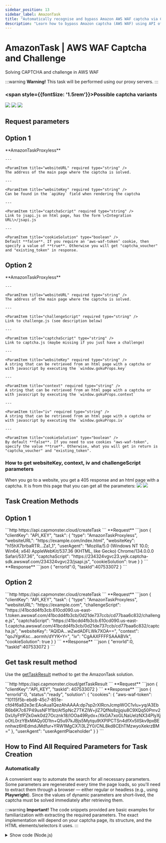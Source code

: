 ```yaml
---
sidebar_position: 13
sidebar_label: AmazonTask
title: "Automatically recognise and bypass Amazon AWS WAF captcha via Capmonster Cloud API"
description: "Learn how to bypass Amazon captcha (AWS WAF) using API of Capmonster Cloud's automatic captcha recognition and solution service."
---
```



# AmazonTask | AWS WAF Captcha and Challenge

<PriceBlockWrap>
  <PriceBlock title="AmazonTask" captchaId="amazonwaf"/>
</PriceBlockWrap>

Solving CAPTCHA and challenge in AWS WAF

<BlogLink url="https://capmonster.cloud/en/blog/scraping/amazon-captcha-web-scraping"/>

:::warning **Warning!**
This task will be performed using our proxy servers. 
:::

### <span style={{fontSize: '1.5rem'}}>Possible captcha variants</span>
![](./images/amazon-task/Waf1.png)
![](./images/amazon-task/Waf2.png)
![](./images/amazon-task/Waf3.png)

## Request parameters
## Option 1
<TabItem value="proxyless" label="AmazonTaskProxyless (without proxy)" default className="bordered-panel">
    <ParamItem title="type" required type="string" />
    **AmazonTaskProxyless**

    --- 

    <ParamItem title="websiteURL" required type="string" />
    The address of the main page where the captcha is solved.

    ---
	
	<ParamItem title="websiteKey" required type="string" />
    Can be found in the `apiKey` field when rendering the captcha

    ---

    <ParamItem title="captchaScript" required type="string" />
    Link to jsapi.js on html page, has the form \<Integration URL\>/jsapi.js

    ---

    <ParamItem title="cookieSolution" type="boolean" />
    Default **false**. If you require an ‘aws-waf-token’ cookie, then specify a value of **true**. Otherwise you will get "captcha_voucher" and "existing_token" in response.

</TabItem>

## Option 2
<TabItem value="proxyless" label="AmazonTaskProxyless (without proxy)" default className="bordered-panel">
    <ParamItem title="type" required type="string" />
    **AmazonTaskProxyless**

    --- 

    <ParamItem title="websiteURL" required type="string" />
    The address of the main page where the captcha is solved.

    ---

    <ParamItem title="challengeScript" required type="string" />
    Link to challenge.js (see description below)

    ---

    <ParamItem title="captchaScript" type="string" />
    Link to captcha.js (maybe missing if you just have a challenge)

    ---

    <ParamItem title="websiteKey" required type="string" />
    A string that can be retrieved from an html page with a captcha or with javascript by executing the `window.gokuProps.key`

    ---

    <ParamItem title="context" required type="string" />
    A string that can be retrieved from an html page with a captcha or with javascript by executing the `window.gokuProps.context`

    ---

    <ParamItem title="iv" required type="string" />
    A string that can be retrieved from an html page with a captcha or with javascript by executing the `window.gokuProps.iv`

    ---

    <ParamItem title="cookieSolution" type="boolean" />
    By default **false**. If you need to use cookies "aws-waf-token", specify the value **true**. Otherwise, what you will get in return is "captcha_voucher" and "existing_token".

  </TabItem>


### How to get websiteKey, context, iv and challengeScript parameters
When you go to a website, you get a 405 response and an html page with a captcha. It is from this page that you can get all the parameters:
![](./images/amazon-task/aws1.png) 
![](./images/amazon-task/aws2.png) 


## Task Creation Methods
## Option 1
<TabItem value="proxyless" label="AmazonTaskProxyless (without proxy)" default className="method-panel">
	<MethodItem>
		```http
		https://api.capmonster.cloud/createTask
		```
	</MethodItem>
	<MethodDescription>
		**Request**
		```json
		{
			"clientKey": "API_KEY",
			"task": {
				"type": "AmazonTaskProxyless",
				"websiteURL": "https://example.com/index.html",
				"websiteKey": "h15hX7brbaRTR...Za1_1",
				"userAgent": "Mozilla/5.0 (Windows NT 10.0; Win64; x64) AppleWebKit/537.36 (KHTML, like Gecko) Chrome/134.0.0.0 Safari/537.36",
				"captchaScript": "https://234324vgvc23.yejk.captcha-sdk.awswaf.com/234324vgvc23/jsapi.js",
				"cookieSolution": true
			}
		}
		```
		**Response**
		```json
		{
		  "errorId":0,
		  "taskId":407533072
		}
		```
	</MethodDescription>
</TabItem>

## Option 2
<TabItem value="proxyless" label="AmazonTaskProxyless (without proxy)" default className="method-panel">
	<MethodItem>
		```http
		https://api.capmonster.cloud/createTask
		```
	</MethodItem>
	<MethodDescription>
		**Request**
		```json
		{
			"clientKey": "API_KEY",
			"task": {
				"type": "AmazonTaskProxyless",
				"websiteURL": "https://example.com",
				"challengeScript": "https://41bcdd4fb3cb.610cd090.us-east-1.token.awswaf.com/41bcdd4fb3cb/0d21de737ccb/cd77baa6c832/challenge.js",
				"captchaScript": "https://41bcdd4fb3cb.610cd090.us-east-1.captcha.awswaf.com/41bcdd4fb3cb/0d21de737ccb/cd77baa6c832/captcha.js",
				"websiteKey": "AQIDA...wZwdADFLWk7XOA==",
				"context": "qoJYgnKsc...aormh/dYYK+Y=",
				"iv": "CgAAXFFFFSAAABVk",
				"cookieSolution": true
			}
		}
		```
		**Response**
		```json
		{
		  "errorId":0,
		  "taskId":407533072
		}
		```
	</MethodDescription>
</TabItem>

## Get task result method
Use the [getTaskResult](../api/methods/get-task-result.md) method to get the AmazonTask solution.							  



<TabItem value="proxyless" label="GeeTestTaskProxyless (without proxy)" default className="method-panel-full">
	<MethodItem>
		```http
		https://api.capmonster.cloud/getTaskResult
		```
	</MethodItem>
	<MethodDescription>
		**Request**
		```json
		{
		  "clientKey":"API_KEY",
		  "taskId": 407533072
		}
		```
		**Response**
		```json
		{
			"errorId":0,
			"status":"ready",
			"solution": {
				"cookies": {
					"aws-waf-token": "10115f5b-ebd8-45c7-851e-cfd4f6a82e3e:EAoAua1QezAhAAAA:dp7sp2rXIRcnJcmpWOC1vIu+yq/A3EbR6b6K7c67P49usNF1f1bt/Af5pNcZ7TKZlW+jIZ7QfNs8zjjqiu8C9XQq50Pmv2DxUlyFtfPZkGwk0d27Ocznk18/IOOa49Rydx+/XkGA7xoGLNaUelzNX34PlyXjoOtL0rzYBxMAQy0D1tn+Q5u97kJBjs5Mytqu9tXPIPCTSn4dfXv5llSkv9pxBEnnhwz6HEdmdJMdfur+YRW1MgCX7i3L2Y0/CNL8kd8CEhTMzwyoXekrzBM="
				},
				"userAgent": "userAgentPlaceholder"
			}
		}
		```
	</MethodDescription>
</TabItem>

## How to Find All Required Parameters for Task Creation

### Automatically

A convenient way to automate the search for all necessary parameters.
Some parameters are regenerated every time the page loads, so you'll need to extract them through a browser — either regular or headless (e.g., using **Playwright**).
Since the values of dynamic parameters are short-lived, the captcha must be solved immediately after retrieving them.

:::warning **Important!**
The code snippets provided are basic examples for familiarization with extracting the required parameters. The exact implementation will depend on your captcha page, its structure, and the HTML elements/selectors it uses.
:::

<Tabs className="full-width-tabs filled-tabs request-tabs">
  <TabItem value="js" label="JavaScript" default className="method-panel">
    <details>
      <summary>Show code (Node.js)</summary>
      ```js
      import { chromium } from "playwright";

      const CAPTCHA_URL = "https://example.com";

      (async () => {
        const browser = await chromium.launch({ headless: false });
        const page = await browser.newPage();

        await page.goto(CAPTCHA_URL);

        const captchaParams = await page.evaluate(() => {
          const gokuProps = window.gokuProps || {};
          const scripts = Array.from(document.querySelectorAll("script"));

          return {
            websiteKey: gokuProps.key || "Not found",
            context: gokuProps.context || "Not found",
            iv: gokuProps.iv || "Not found",
            challengeScriptUrl:
              scripts.find((script) => script.src.includes("challenge.js"))?.src ||
              "Not found",
            captchaScriptUrl:
              scripts.find((script) => script.src.includes("captcha.js"))?.src ||
              "Not found",
          };
        });

        console.log("Captcha params:", captchaParams);

        await browser.close();
      })();
      ```
    </details>
  </TabItem>

  <TabItem value="python" label="Python" className="method-panel">
  <details>
    <summary>Show code</summary>
    ```python
    import asyncio
    from playwright.async_api import async_playwright

    CAPTCHA_URL = "https://example.com"

    async def main():
        async with async_playwright() as p:
            browser = await p.chromium.launch(headless=False)
            page = await browser.new_page()

            await page.goto(CAPTCHA_URL)

            captcha_params = await page.evaluate("""
                () => {
                    const gokuProps = window.gokuProps || {};
                    const scripts = Array.from(document.querySelectorAll('script'));

                    return {
                        websiteKey: gokuProps.key || "Not found",
                        context: gokuProps.context || "Not found",
                        iv: gokuProps.iv || "Not found",
                        challengeScriptUrl: scripts.find(script => script.src.includes('challenge.js'))?.src || 
                            "Not found",
                        captchaScriptUrl: scripts.find(script => script.src.includes('captcha.js'))?.src || 
                            "Not found"
                    };
                }
            """)

            print("Captcha params:", captcha_params)

            await browser.close()

    asyncio.run(main())
    ```
  </details>
</TabItem>

  <TabItem value="csharp" label="C#" className="method-panel">
    <details>
      <summary>Show code</summary>
      ```csharp
      using System;
      using System.Collections.Generic;
      using System.Threading.Tasks;
      using Microsoft.Playwright;

      class Program
      {
          public static async Task Main(string[] args)
          {
              const string CAPTCHA_URL = "https://example.com";

              using var playwright = await Playwright.CreateAsync();
              var browser = await playwright.Chromium.LaunchAsync(new BrowserTypeLaunchOptions
              {
                  Headless = false
              });

              var context = await browser.NewContextAsync();
              var page = await context.NewPageAsync();

              await page.GotoAsync(CAPTCHA_URL);

              var captchaParams = await page.EvaluateAsync<Dictionary<string, string>>(@"
                  (() => {
                      const gokuProps = window.gokuProps || {};
                      const scripts = Array.from(document.querySelectorAll('script'));
                      return {
                          websiteKey: gokuProps.key || 'Not found',
                          context: gokuProps.context || 'Not found',
                          iv: gokuProps.iv || 'Not found',
                          challengeScriptUrl: scripts.find(script => script.src.includes('challenge.js'))?.src || 
                          'Not found',
                          captchaScriptUrl: scripts.find(script => script.src.includes('captcha.js'))?.src || 
                          'Not found'
                      };
                  })()
              ");

              Console.WriteLine("Captcha params:");
              foreach (var param in captchaParams)
              {
                  Console.WriteLine($"{param.Key}: {param.Value}");
              }

              await browser.CloseAsync();
          }
      }
      ```
    </details>
  </TabItem>
</Tabs>

## Use the SDK Library

<Tabs className="full-width-tabs filled-tabs request-tabs" groupId="captcha-type">

  <TabItem value="js" label="JavaScript" default className="method-panel">

  ```js
  // https://github.com/ZennoLab/capmonstercloud-client-js

  import { CapMonsterCloudClientFactory, ClientOptions, AmazonRequest } from '@zennolab_com/capmonstercloud-client';

  document.addEventListener('DOMContentLoaded', async () => {
    const cmcClient = CapMonsterCloudClientFactory.Create(
      new ClientOptions({
        clientKey: '<your capmonster.cloud API key>',
      })
    );

    console.log(await cmcClient.getBalance());

    // Option 1. Without proxy
    const amazonRequest = new AmazonRequest({
      websiteURL: 'https://example.com', // Page URL with captcha
      websiteKey: 'websiteKey', // Replace with correct value
      challengeScript: 'https://41bcdd4fb3cb.610cd090.us-east-1.token.awswaf.com/41bcdd4fb3cb/0d21de737ccb/cd77baa6c832/challenge.js',
      captchaScript: 'https://41bcdd4fb3cb.610cd090.us-east-1.captcha.awswaf.com/41bcdd4fb3cb/0d21de737ccb/cd77baa6c832/captcha.js',
      context: 'qoJYgnKsc...aormh/dYYK+Y=',
      iv: 'CgAAXFFFFSAAABVk',
    });

    /*
    // Option 2. With proxy
    const amazonRequest = new AmazonRequest({
      websiteURL: 'https://example.com',
      websiteKey: 'websiteKey', 
      challengeScript: 'https://41bcdd4fb3cb.610cd090.us-east-1.token.awswaf.com/41bcdd4fb3cb/0d21de737ccb/cd77baa6c832/challenge.js',
      captchaScript: 'https://41bcdd4fb3cb.610cd090.us-east-1.captcha.awswaf.com/41bcdd4fb3cb/0d21de737ccb/cd77baa6c832/captcha.js',
      context: 'qoJYgnKsc...aormh/dYYK+Y=',
      iv: 'CgAAXFFFFSAAABVk',
      proxyAddress: '8.8.8.8',
      proxyPort: 8080,
      proxyLogin: 'proxyLoginHere',
      proxyPassword: 'proxyPasswordHere',
    });
    */

    console.log(await cmcClient.Solve(amazonRequest));
  });
````

  </TabItem>

  <TabItem value="python" label="Python" className="method-panel">

```python
# https://github.com/ZennoLab/capmonstercloud-client-python

import asyncio
from capmonstercloudclient import CapMonsterClient, ClientOptions
from capmonstercloudclient.requests import AmazonWafRequest

# Specify your API key from CapMonster Cloud
client_options = ClientOptions(api_key="your_api_key")  # Your CapMonster Cloud API key
cap_monster_client = CapMonsterClient(options=client_options)

# Option 1. Without proxy
amazon_waf_request = AmazonWafRequest(
    websiteUrl="https://example.com", # Page URL with captcha
    challengeScript="https://example.com/path/to/challenge.js", # Replace with the correct value  
    captchaScript="https://example.com/path/to/captcha.js",  
    websiteKey="your_website_key",                          
    context="your_context_value",                             
    iv="your_iv_value",                                       
    cookieSolution=False
)

# Option 2. With proxy
# Uncomment the block below and specify the proxy data

# amazon_waf_request = AmazonWafRequest(
#     websiteUrl="https://example.com",
#     challengeScript="https://example.com/path/to/challenge.js",
#     captchaScript="https://example.com/path/to/captcha.js",
#     websiteKey="your_website_key",
#     context="your_context_value",
#     iv="your_iv_value",
#     cookieSolution=False,
#     proxyType="http",
#     proxyAddress="127.0.0.1",  
#     proxyPort=8080,             
#     proxyLogin="username",      
#     proxyPassword="password"    
# )

async def solve_captcha():
    return await cap_monster_client.solve_captcha(amazon_waf_request)

response = asyncio.run(solve_captcha())
print(response)
```

  </TabItem>

  <TabItem value="csharp" label="C#" className="method-panel">

```csharp
// https://github.com/ZennoLab/capmonstercloud-client-dotnet

using System;
using System.Threading.Tasks;
using Zennolab.CapMonsterCloud;
using Zennolab.CapMonsterCloud.Requests;

class Program
{
    static async Task Main(string[] args)
    {
        // Your CapMonster Cloud API key
        var clientOptions = new ClientOptions
        {
            ClientKey = "your_api_key" // Your CapMonster Cloud API key
        };

        var cmCloudClient = CapMonsterCloudClientFactory.Create(clientOptions);

        // Option 1: Without proxy
        var amazonWafRequest = new AmazonWafRequest
        {
            WebsiteUrl = "https://example.com",   // Page URL with captcha
            ChallengeScript = "URL_of_challenge.js",   // Replace with the correct value
            CaptchaScript = "URL_of_captcha.js",       
            WebsiteKey = "website_key",                  
            Context = "context_value",                   
            Iv = "iv_value",                            
            CookieSolution = false
        };

        // Option 2: With proxy
        // Uncomment the block below and specify the proxy data
        /*
        var amazonWafRequest = new AmazonWafRequest
        {
            WebsiteUrl = "https://example.com",
            ChallengeScript = "URL_of_challenge.js",
            CaptchaScript = "URL_of_captcha.js",
            WebsiteKey = "website_key",
            Context = "context_value",
            Iv = "iv_value",
            CookieSolution = false,

            Proxy = new ProxyContainer(
                "8.8.8.8",            
                8080,                 
                ProxyType.Http,       
                "proxyLoginHere",     
                "proxyPasswordHere"   
            )
        };
        */

        var solveResult = await cmCloudClient.SolveAsync(amazonWafRequest);

        Console.WriteLine("ExistingToken: " + solveResult.Solution.ExistingToken);
        Console.WriteLine("CaptchaVoucher: " + solveResult.Solution.CaptchaVoucher);
    }
}
```

  </TabItem>

</Tabs>

